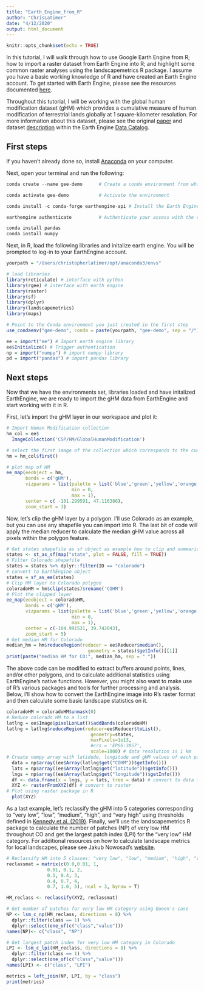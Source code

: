 ```yaml
---
title: "Earth_Engine_from_R"
author: "ChrisLatimer"
date: "4/12/2020"
output: html_document
---
```


```r
knitr::opts_chunk$set(echo = TRUE)
```

In this tutorial, I will walk through how to use Google Earth Engine from R; how to import a raster dataset from Earth Engine into R; and highlight some common raster analyses using the landscapemetrics R package. I assume you have a basic working knowledge of R and have created an Earth Engine account. To get started with Earth Engine, please see the resources documented [here](https://earthengine.google.com).

Throughout this tutorial, I will be working with the global human modification dataset (gHM) which provides a cumulative measure of human modification of terrestrial lands globally at 1 square-kilometer resolution. For more information about this dataset, please see the original [paper](https://onlinelibrary.wiley.com/doi/abs/10.1111/gcb.14549) and dataset [description](https://developers.google.com/earth-engine/datasets/catalog/CSP_HM_GlobalHumanModification) within the Earth Engine [Data Catalog](https://developers.google.com/earth-engine/datasets/catalog). 

## First steps

If you haven't already done so, install [Anaconda](https://www.anaconda.com/distribution/) on your computer. 

Next, open your terminal and run the following:
```r
conda create --name gee-demo      # Create a conda environment from which to work from

conda activate gee-demo           # Activate the environment

conda install -c conda-forge earthengine-api # Install the Earth Engine Python API

earthengine authenticate          # Authenticate your access with the command line tool

conda install pandas
conda install numpy

```

Next, in R, load the following libraries and initalize earth engine. You will be prompted to log-in to your EarthEngine account. 
```r
yourpath = "/Users/christopherlatimer/opt/anaconda3/envs"
```
```r
# load libraries
library(reticulate) # interface with python
library(rgee) # interface with earth engine
library(raster)
library(sf)
library(dplyr)
library(landscapemetrics)
library(maps)

# Point to the Conda environment you just created in the first step
use_condaenv("gee-demo", conda = paste(yourpath, "gee-demo", sep = "/"), required = T)

ee = import("ee") # Import earth engine library
ee$Initialize() # Trigger authentication
np = import("numpy") # import numpy library
pd = import("pandas") # import pandas library
```
## Next steps

Now that we have the environments set, libraries loaded and have initalized EarthEngine, we are ready to import the gHM data from EarthEngine and start working with it in R. 

First, let's import the gHM layer in our workspace and plot it:

```r
# Import Human Modification collection
hm_col = ee$
  ImageCollection('CSP/HM/GlobalHumanModification')

# select the first image of the collection which corresponds to the cumulative HM  
hm = hm_col$first()

# plot map of HM
ee_map(eeobject = hm,
       bands = c('gHM'),
       vizparams = list(palette = list('blue','green','yellow','orange','red','magenta'), 
                        min = 0,
                        max = 1),
       center = c( -101.299591, 47.116386),
       zoom_start = 3) 
```

Now, let's clip the gHM layer by a polygon. I'll use Colorado as an example, but you can use any shapefile you can import into R. The last bit of code will apply the median reducer to calculate the median gHM value across all pixels within the polygon feature. 

```r
# Get states shapefile as sf object as example how to clip and summarise by polygon
states <- st_as_sf(map("state", plot = FALSE, fill = TRUE))
# Filter Colorado shapefile
states = states %>% dplyr::filter(ID == "colorado")
# convert to EarthEngine object
states = sf_as_ee(states)
# Clip HM layer to Colorado polygon
coloradoHM = hm$clip(states)$rename('COHM')
# Plot the clipped layer
ee_map(eeobject = coloradoHM,
       bands = c('gHM'),
       vizparams = list(palette = list('blue','green','yellow','orange','red','magenta'), 
                        min = 0,
                        max = 1),
       center = c(-104.991531, 39.742043),
       zoom_start = 5)
# Get median HM for Colorado
median_hm = hm$reduceRegion(reducer = ee$Reducer$median(),
                              geometry = states)$getInfo()[[1]]
print(paste("median HM for CO:", median_hm, sep = " "))
```
The above code can be modified to extract buffers around points, lines, and/or other polygons, and to calculate additional statistics using EarthEngine's native functions. However, you might also want to make use of R's various packages and tools for further processing and analysis. Below, I'll show how to convert the EarthEngine image into R's raster format and then calculate some basic landscape statistics on it. 

```r
coloradoHM = coloradoHM$unmask(0)
# Reduce colorado HM to a list
latlng = ee$Image$pixelLonLat()$addBands(coloradoHM)
latlng = latlng$reduceRegion(reducer=ee$Reducer$toList(),
                               geometry=states,
                               maxPixels=1e13,
                               #crs = 'EPSG:3857',
                               scale=1000) # data resolution is 1 km
# Create numpy array with latidude, longitude and gHM values of each pixel
  data = np$array((ee$Array(latlng$get("COHM"))$getInfo()))
  lats = np$array((ee$Array(latlng$get("latitude"))$getInfo()))
  lngs = np$array((ee$Array(latlng$get("longitude"))$getInfo()))
  df <- data.frame(x = lngs, y = lats, tree = data) # convert to data frame
  XYZ <- rasterFromXYZ(df) # convert to raster
# Plot using raster package in R
  plot(XYZ)
```

As a last example, let's reclassify the gHM into 5 categories corresponding to "very low", "low", "medium", "high", and "very high" using thresholds defined in [Kennedy et al. (2019)](https://onlinelibrary.wiley.com/doi/abs/10.1111/gcb.14549). Finally, we'll use the landscapemetrics R package to calculate the number of patches (NP) of very low HM throughout CO and get the largest patch index (LPI) for the "very low" HM category. For additional resources on how to calculate landscape metrics for local landscapes, please see Jakub Nowosad's [website](https://nowosad.github.io/post/lsm-bp2/).

```r
# Reclassify HM into 5 classes: "very low", "low", "medium", "high", "very high"
reclassmat = matrix(c(0.0,0.01, 1,
               0.01, 0.1, 2,
               0.1, 0.4, 3,
               0.4, 0.7, 4,
               0.7, 1.0, 5), ncol = 3, byrow = T)

HM_reclass <- reclassify(XYZ, reclassmat)

# Get number of patches for very low HM category using Queen's case
NP <- lsm_c_np(HM_reclass, directions = 8) %>%
  dplyr::filter(class == 1) %>%
  dplyr::select(one_of(c("class","value")))
names(NP)<- c("class", "NP") 

# Get largest patch index for very low HM category in Colorado
LPI <- lsm_c_lpi(HM_reclass, directions = 8) %>%
  dplyr::filter(class == 1) %>%
  dplyr::select(one_of(c("class","value")))
names(LPI) <- c("class", "LPI")

metrics = left_join(NP, LPI, by = "class")
print(metrics)

```
